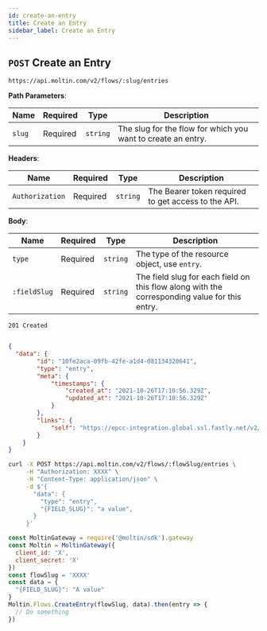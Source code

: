 ```yaml
---
id: create-an-entry
title: Create an Entry
sidebar_label: Create an Entry
---
```


## `POST` Create an Entry

```http
https://api.moltin.com/v2/flows/:slug/entries
```

<!--DOCUSAURUS_CODE_TABS-->

<!-- Request -->

**Path Parameters**:

| Name | Required | Type | Description |
| --- | --- | --- | --- |
| `slug` | Required | `string` | The slug for the flow for which you want to create an entry.|

**Headers**:

| Name | Required | Type | Description |
| --- | --- | --- | --- |
| `Authorization` | Required | `string` | The Bearer token required to get access to the API. |

**Body**:

| Name | Required | Type | Description |
| --- | --- | --- | --- |
| `type` | Required | `string` | The type of the resource object, use `entry`. |
| `:fieldSlug` | Required | `string` | The field slug for each field on this flow along with the corresponding value for this entry. |


<!-- Response -->

`201 Created`


```json

{
  "data": {
        "id": "10fe2aca-09fb-42fe-a1d4-081134320641",
        "type": "entry",
        "meta": {
            "timestamps": {
                "created_at": "2021-10-26T17:10:56.329Z",
                "updated_at": "2021-10-26T17:10:56.329Z"
            }
        },
        "links": {
            "self": "https://epcc-integration.global.ssl.fastly.net/v2/flows/products/entries/10fe2aca-09fb-42fe-a1d4-081134320641"
        }
    }
}
```

<!--END_DOCUSAURUS_CODE_TABS-->

<!--DOCUSAURUS_CODE_TABS-->

<!--cURL-->

```bash
curl -X POST https://api.moltin.com/v2/flows/:flowSlug/entries \
     -H "Authorization: XXXX" \
     -H "Content-Type: application/json" \
     -d $'{
       "data": {
         "type": "entry",
         "{FIELD_SLUG}": "a value",
       }
     }'
```

<!--JavaScript SDK-->

```javascript
const MoltinGateway = require('@moltin/sdk').gateway
const Moltin = MoltinGateway({
  client_id: 'X',
  client_secret: 'X'
})
const flowSlug = 'XXXX'
const data = {
  "{FIELD_SLUG}": "A value"
}
Moltin.Flows.CreateEntry(flowSlug, data).then(entry => {
  // Do something
})
```

<!--END_DOCUSAURUS_CODE_TABS-->
